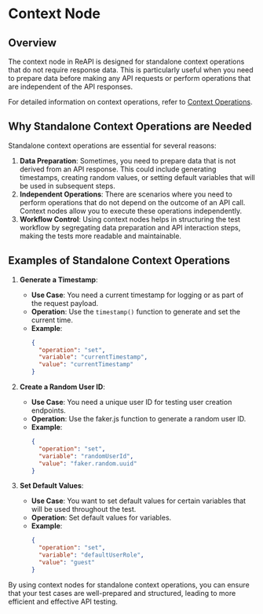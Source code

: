 # Context Node

## Overview

The context node in ReAPI is designed for standalone context operations that do not require response data. This is particularly useful when you need to prepare data before making any API requests or perform operations that are independent of the API responses.

For detailed information on context operations, refer to [Context Operations](https://www.reapi.com/apiTesting/configReference/api#context-operations).

## Why Standalone Context Operations are Needed

Standalone context operations are essential for several reasons:

1. **Data Preparation**: Sometimes, you need to prepare data that is not derived from an API response. This could include generating timestamps, creating random values, or setting default variables that will be used in subsequent steps.
2. **Independent Operations**: There are scenarios where you need to perform operations that do not depend on the outcome of an API call. Context nodes allow you to execute these operations independently.
3. **Workflow Control**: Using context nodes helps in structuring the test workflow by segregating data preparation and API interaction steps, making the tests more readable and maintainable.

## Examples of Standalone Context Operations

1. **Generate a Timestamp**:
   - **Use Case**: You need a current timestamp for logging or as part of the request payload.
   - **Operation**: Use the `timestamp()` function to generate and set the current time.
   - **Example**: 
     ```json
     {
       "operation": "set",
       "variable": "currentTimestamp",
       "value": "currentTimestamp"
     }
     ```

2. **Create a Random User ID**:
   - **Use Case**: You need a unique user ID for testing user creation endpoints.
   - **Operation**: Use the faker.js function to generate a random user ID.
   - **Example**: 
     ```json
     {
       "operation": "set",
       "variable": "randomUserId",
       "value": "faker.random.uuid"
     }
     ```

3. **Set Default Values**:
   - **Use Case**: You want to set default values for certain variables that will be used throughout the test.
   - **Operation**: Set default values for variables.
   - **Example**: 
     ```json
     {
       "operation": "set",
       "variable": "defaultUserRole",
       "value": "guest"
     }
     ```

By using context nodes for standalone context operations, you can ensure that your test cases are well-prepared and structured, leading to more efficient and effective API testing.
